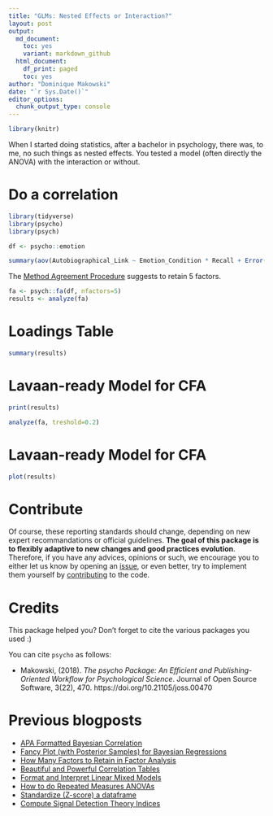 ```yaml
---
title: "GLMs: Nested Effects or Interaction?"
layout: post
output:
  md_document:
    toc: yes
    variant: markdown_github
  html_document:
    df_print: paged
    toc: yes
author: "Dominique Makowski"
date: "`r Sys.Date()`"
editor_options: 
  chunk_output_type: console
---
```



```r
library(knitr)
```

When I started doing statistics, after a bachelor in psychology, there was, to me, no such things as nested effects. You tested a model (often directly the ANOVA) with the interaction or without.

# Do a correlation
```r
library(tidyverse)
library(psycho)
library(psych)

df <- psycho::emotion 

summary(aov(Autobiographical_Link ~ Emotion_Condition * Recall + Error(Participant_ID), data=df))
```

The [Method Agreement Procedure](https://neuropsychology.github.io/psycho.R/2018/05/24/n_factors.html) suggests to retain 5 factors.

```r
fa <- psych::fa(df, nfactors=5)
results <- analyze(fa)
```


# Loadings Table

```r
summary(results)
```



# Lavaan-ready Model for CFA

```r
print(results)

analyze(fa, treshold=0.2)
```

# Lavaan-ready Model for CFA

```r
plot(results)
```


# Contribute

Of course, these reporting standards should change, depending on new expert recommandations or official guidelines. **The goal of this package is to flexibly adaptive to new changes and good practices evolution**. Therefore, if you have any advices, opinions or such, we encourage you to either let us know by opening an [issue](https://github.com/neuropsychology/psycho.R/issues), or even better, try to implement them yourself by [contributing](https://github.com/neuropsychology/psycho.R/blob/master/.github/CONTRIBUTING.md) to the code. 


# Credits

This package helped you? Don't forget to cite the various packages you used :)

You can cite `psycho` as follows:

- Makowski, (2018). *The psycho Package: An Efficient and Publishing-Oriented Workflow for Psychological Science*. Journal of Open Source Software, 3(22), 470. https://doi.org/10.21105/joss.00470


# Previous blogposts

- [APA Formatted Bayesian Correlation](https://neuropsychology.github.io/psycho.R/2018/06/11/bayesian_correlation.html)
- [Fancy Plot (with Posterior Samples) for Bayesian Regressions](https://neuropsychology.github.io/psycho.R/2018/06/03/plot_bayesian_model.html)
- [How Many Factors to Retain in Factor Analysis](https://neuropsychology.github.io/psycho.R/2018/05/24/n_factors.html)
- [Beautiful and Powerful Correlation Tables](https://neuropsychology.github.io/psycho.R/2018/05/20/correlation.html)
- [Format and Interpret Linear Mixed Models](https://neuropsychology.github.io/psycho.R/2018/05/10/interpret_mixed_models.html)
- [How to do Repeated Measures ANOVAs](https://neuropsychology.github.io/psycho.R/2018/05/01/repeated_measure_anovas.html)
- [Standardize (Z-score) a dataframe](https://neuropsychology.github.io/psycho.R/2018/03/29/standardize.html)
- [Compute Signal Detection Theory Indices](https://neuropsychology.github.io/psycho.R/2018/03/29/SDT.html)
